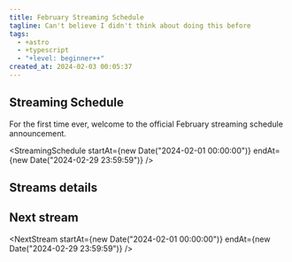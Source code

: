 ```yaml
---
title: February Streaming Schedule
tagline: Can't believe I didn't think about doing this before
tags:
  - +astro
  - +typescript
  - "+level: beginner++"
created_at: 2024-02-03 00:05:37
---
```



## Streaming Schedule

For the first time ever, welcome to the official February streaming
schedule announcement.

<StreamingSchedule
  startAt={new Date("2024-02-01 00:00:00")}
  endAt={new Date("2024-02-29 23:59:59")}
/>

## Streams details

## Next stream

<NextStream
  startAt={new Date("2024-02-01 00:00:00")}
  endAt={new Date("2024-02-29 23:59:59")}
/>
